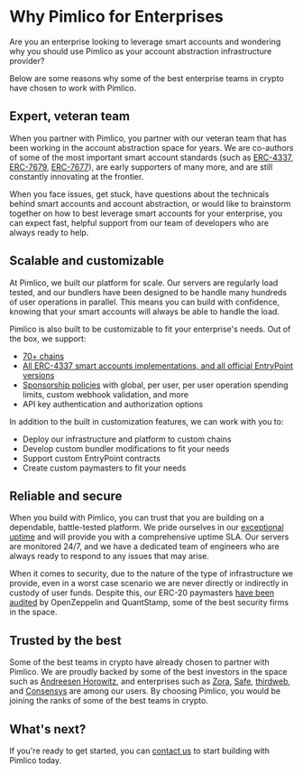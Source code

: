 # Why Pimlico for Enterprises

Are you an enterprise looking to leverage smart accounts and wondering why you should use Pimlico as your account abstraction infrastructure provider?

Below are some reasons why some of the best enterprise teams in crypto have chosen to work with Pimlico.

## Expert, veteran team

When you partner with Pimlico, you partner with our veteran team that has been working in the account abstraction space for years. We are co-authors of some of the most important smart account standards (such as [ERC-4337](https://eips.ethereum.org/EIPS/eip-4337), [ERC-7679](https://eips.ethereum.org/EIPS/eip-7679), [ERC-7677](https://eips.ethereum.org/EIPS/eip-7677)), are early supporters of many more, and are still constantly innovating at the frontier. 

When you face issues, get stuck, have questions about the technicals behind smart accounts and account abstraction, or would like to brainstorm together on how to best leverage smart accounts for your enterprise, you can expect fast, helpful support from our team of developers who are always ready to help.

## Scalable and customizable

At Pimlico, we built our platform for scale. Our servers are regularly load tested, and our bundlers have been designed to be handle many hundreds of user operations in parallel. This means you can build with confidence, knowing that your smart accounts will always be able to handle the load.

Pimlico is also built to be customizable to fit your enterprise's needs. Out of the box, we support:
- [70+ chains](/references/platform/supported-chains)
- [All ERC-4337 smart accounts implementations, and all official EntryPoint versions](/references/permissionless/how-to/accounts/support)
- [Sponsorship policies](/guides/how-to/sponsorship-policies) with global, per user, per user operation spending limits, custom webhook validation, and more
- API key authentication and authorization options

In addition to the built in customization features, we can work with you to:
- Deploy our infrastructure and platform to custom chains
- Develop custom bundler modifications to fit your needs
- Support custom EntryPoint contracts
- Create custom paymasters to fit your needs

## Reliable and secure

When you build with Pimlico, you can trust that you are building on a dependable, battle-tested platform. We pride ourselves in our [exceptional uptime](https://status.pimlico.io) and will provide you with a comprehensive uptime SLA. Our servers are monitored 24/7, and we have a dedicated team of engineers who are always ready to respond to any issues that may arise. 

When it comes to security, due to the nature of the type of infrastructure we provide, even in a worst case scenario we are never directly or indirectly in custody of user funds. Despite this, our ERC-20 paymasters [have been audited](/references/paymaster/erc20-paymaster/faqs#has-pimlicos-erc-20-paymaster-been-audited) by OpenZeppelin and QuantStamp, some of the best security firms in the space.

## Trusted by the best

Some of the best teams in crypto have already chosen to partner with Pimlico. We are proudly backed by some of the best investors in the space such as [Andreesen Horowitz](https://a16zcrypto.com/), and enterprises such as [Zora](https://zora.co/), [Safe](https://safe.global), [thirdweb](https://thirdweb.com), and [Consensys](https://consensys.io/) are among our users. By choosing Pimlico, you would be joining the ranks of some of the best teams in crypto.

## What's next?

If you're ready to get started, you can [contact us](https://cal.com/team/pimlico/20min) to start building with Pimlico today.
